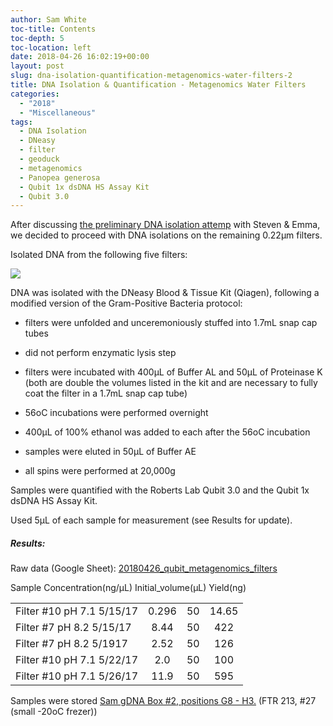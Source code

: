 ```yaml
---
author: Sam White
toc-title: Contents
toc-depth: 5
toc-location: left
date: 2018-04-26 16:02:19+00:00
layout: post
slug: dna-isolation-quantification-metagenomics-water-filters-2
title: DNA Isolation & Quantification - Metagenomics Water Filters
categories:
  - "2018"
  - "Miscellaneous"
tags:
  - DNA Isolation
  - DNeasy
  - filter
  - geoduck
  - metagenomics
  - Panopea generosa
  - Qubit 1x dsDNA HS Assay Kit
  - Qubit 3.0
---
```


After discussing [the preliminary DNA isolation attemp](https://robertslab.github.io/sams-notebook/posts/2018/2018-04-11-dna-isolation-quantification-metagenomics-water-filters/) with Steven & Emma, we decided to proceed with DNA isolations on the remaining 0.22μm filters.

Isolated DNA from the following five filters:

![](https://owl.fish.washington.edu/Athaliana/20180425_metagenome_filters.jpg)

DNA was isolated with the DNeasy Blood & Tissue Kit (Qiagen), following a modified version of the Gram-Positive Bacteria protocol:





  * filters were unfolded and unceremoniously stuffed into 1.7mL snap cap tubes


  * did not perform enzymatic lysis step


  * filters were incubated with 400μL of Buffer AL and 50μL of Proteinase K (both are double the volumes listed in the kit and are necessary to fully coat the filter in a 1.7mL snap cap tube)


  * 56oC incubations were performed overnight


  * 400μL of 100% ethanol was added to each after the 56oC incubation


  * samples were eluted in 50μL of Buffer AE


  * all spins were performed at 20,000g



Samples were quantified with the Roberts Lab Qubit 3.0 and the Qubit 1x dsDNA HS Assay Kit.

Used 5μL of each sample for measurement (see Results for update).



##### Results:



Raw data (Google Sheet): [20180426_qubit_metagenomics_filters](https://docs.google.com/spreadsheets/d/1v8H6ruVeF-zQCBOo8fWYj08yChqxwcfWhV1KZZXUo04/edit?usp=sharing)

<table >

<tr >
  Sample
  Concentration(ng/μL)
  Initial_volume(μL)
  Yield(ng)
</tr>

<tbody >
<tr >
  
<td align="left" >Filter #10 pH 7.1 5/15/17
</td>
  
<td align="center" >0.296
</td>
  
<td align="center" >50
</td>
  
<td align="center" >14.65
</td>
</tr>
<tr >
  
<td align="left" >Filter #7 pH 8.2 5/15/17
</td>
  
<td align="center" >8.44
</td>
  
<td align="center" >50
</td>
  
<td align="center" >422
</td>
</tr>
<tr >
  
<td align="left" >Filter #7 pH 8.2 5/1917
</td>
  
<td align="center" >2.52
</td>
  
<td align="center" >50
</td>
  
<td align="center" >126
</td>
</tr>
<tr >
  
<td align="left" >Filter #10 pH 7.1 5/22/17
</td>
  
<td align="center" >2.0
</td>
  
<td align="center" >50
</td>
  
<td align="center" >100
</td>
</tr>
<tr >
  
<td align="left" >Filter #10 pH 7.1 5/26/17
</td>
  
<td align="center" >11.9
</td>
  
<td align="center" >50
</td>
  
<td align="center" >595
</td>
</tr>
</tbody>
</table>

Samples were stored [Sam gDNA Box #2, positions G8 - H3.](https://docs.google.com/spreadsheets/d/1SWzKMKh7LBOgTfvEhJamE6pZFsTpRXY7otzXUC5fZSM/edit?usp=sharing) (FTR 213, #27 (small -20oC frezer))
